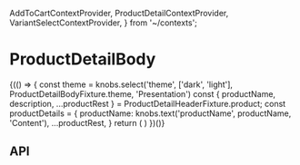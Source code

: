   AddToCartContextProvider,
  ProductDetailContextProvider,
  VariantSelectContextProvider,
} from '~/contexts';

<Meta
  title="Components/ProductDetailHeader/ProductDetailBody"
  component={ProductDetailBody}
/>

# ProductDetailBody

<Preview>
  <Story name="Base component">
    {(() => {
      const theme = knobs.select('theme', ['dark', 'light'], ProductDetailBodyFixture.theme, 'Presentation')
      const { productName, description, ...productRest } = ProductDetailHeaderFixture.product;
      const productDetails = {
        productName: knobs.text('productName', productName, 'Content'),
        ...productRest,
      }
      return (
        <ProductDetailContextProvider product={productDetails}>
          <AddToCartContextProvider onClick={mockAddToCartButtonOnClick}>
            <VariantSelectContextProvider variants={ProductDetailImageFixture.variantOptions}>
              <ProductDetailBody
                className={ProductDetailBodyFixture.className}
                copy={ProductDetailBodyFixture.copy}
                theme={theme}
              />
            </VariantSelectContextProvider>
          </AddToCartContextProvider>
        </ProductDetailContextProvider>
      )
    })()}
  </Story>
</Preview>

## API

<Props of={ProductDetailBody} />
